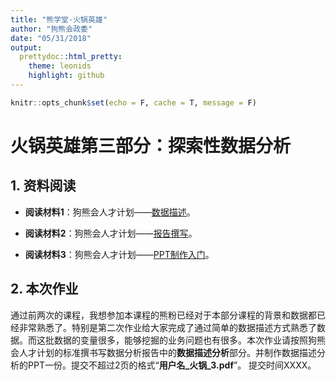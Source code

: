 ```yaml
---
title: "熊学堂-火锅英雄"
author: "狗熊会政委"
date: "05/31/2018"
output:
  prettydoc::html_pretty:
    theme: leonids
    highlight: github
---
```


<!-- Currently the theme option can take the following values. More themes will be added in the future. -->

<!--         cayman: Modified from the Cayman theme. -->
<!--         tactile: Modified from the Tactile theme. -->
<!--         architect: Modified from the Architect theme. -->
<!--         leonids: Modified from the Leonids theme. -->
<!--         hpstr: Modified from the HPSTR theme. -->

<!-- The highlight option takes value from github and vignette. Options code_folding, code_download and toc_float are not applicable. -->


```r
knitr::opts_chunk$set(echo = F, cache = T, message = F)
```

# 火锅英雄第三部分：探索性数据分析



## 1. 资料阅读

- **阅读材料1**：狗熊会人才计划——[数据描述](https://mp.weixin.qq.com/s?__biz=MzA5MjEyMTYwMg==&mid=2650239457&idx=1&sn=1d27dea3b5b2034873314f64d9e08d33&chksm=88722e8cbf05a79a7634c5c9c6e9ffb0ea5c4d3589f87e2edb9ad2ea1ecea14f42b2b0d3b638&scene=21#wechat_redirect)。

- **阅读材料2**：狗熊会人才计划——[报告撰写](https://mp.weixin.qq.com/s?__biz=MzA5MjEyMTYwMg==&mid=2650239914&idx=1&sn=0e8b08e27a117b0ebc8c1e52693de163&chksm=88722cc7bf05a5d122cd2b43aec4ae203b86b46893bc8ffd10fcfe9efd6195853000fc01b5eb&scene=21#wechat_redirect)。

- **阅读材料3**：狗熊会人才计划——[PPT制作入门](https://mp.weixin.qq.com/s?__biz=MzA5MjEyMTYwMg==&mid=2650240253&idx=1&sn=dfffc8db0d23c40f2e1903cb5babbd11&chksm=88722b90bf05a2865a0fd34cc38c54acfcf8170a35c5e983609eb346430a4f40649e75bd73d1&scene=21#wechat_redirect)。

## 2. 本次作业

通过前两次的课程，我想参加本课程的熊粉已经对于本部分课程的背景和数据都已经非常熟悉了。特别是第二次作业给大家完成了通过简单的数据描述方式熟悉了数据。而这批数据的变量很多，能够挖掘的业务问题也有很多。本次作业请按照狗熊会人才计划的标准撰书写数据分析报告中的**数据描述分析**部分。并制作数据描述分析的PPT一份。提交不超过2页的格式“**用户名_火锅_3.pdf**”。 提交时间XXXX。

